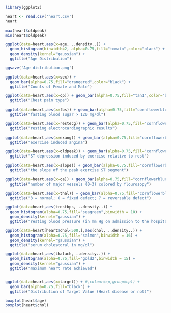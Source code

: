 ```r
library(ggplot2)
```

```r
heart <- read.csv('heart.csv')
heart
```

```r
max(heart$oldpeak)
min(heart$oldpeak)
```

```r
ggplot(data=heart,aes(x=age, ..density..)) + 
  geom_histogram(binwidth=2, alpha=0.75,fill="tomato",color="black") +
  geom_density(kernel="gaussian") +
  ggtitle("Age Distribution")
```

```r
ggsave('Age distribution.png')
```

```r
ggplot(data=heart,aes(x=sex)) + 
  geom_bar(alpha=0.75,fill="orangered",color="black") +
  ggtitle("Counts of Female and Male")
```

```r
ggplot(data=heart,aes(x=cp)) + geom_bar(alpha=0.75,fill="tan1",color="black") + 
  ggtitle("Chest pain type")
```

```r
ggplot(data=heart,aes(x=fbs)) + geom_bar(alpha=0.75,fill="cornflowerblue",color="black") +
  ggtitle("fasting blood sugar > 120 mg/dl")

ggplot(data=heart,aes(x=restecg)) + geom_bar(alpha=0.75,fill="cornflowerblue",color="black") +
  ggtitle("resting electrocardiographic results")

ggplot(data=heart,aes(x=exang)) + geom_bar(alpha=0.75,fill="cornflowerblue",color="black") +
  ggtitle("exercise induced angina")

ggplot(data=heart,aes(x=oldpeak)) + geom_bar(alpha=0.75,fill="cornflowerblue",color="black") +
  ggtitle("ST depression induced by exercise relative to rest")

ggplot(data=heart,aes(x=slope)) + geom_bar(alpha=0.75,fill="cornflowerblue",color="black") + 
  ggtitle("the slope of the peak exercise ST segment")

ggplot(data=heart,aes(x=ca)) + geom_bar(alpha=0.75,fill="cornflowerblue",color="black") +
  ggtitle("number of major vessels (0-3) colored by flourosopy")

ggplot(data=heart,aes(x=thal)) + geom_bar(alpha=0.75,fill="cornflowerblue",color="black") +
  ggtitle("3 = normal; 6 = fixed defect; 7 = reversable defect")
```

```r
ggplot(data=heart,aes(trestbps, ..density..)) + 
  geom_histogram(alpha=0.75,fill="seagreen",binwidth = 10) +
  geom_density(kernel="gaussian") +
  ggtitle("resting blood pressure (in mm Hg on admission to the hospital)")

ggplot(data=heart[heart$chol<500,],aes(chol, ..density..)) + 
  geom_histogram(alpha=0.75,fill="salmon",binwidth = 16) +
  geom_density(kernel="gaussian") +
  ggtitle("serum cholestoral in mg/dl")

ggplot(data=heart,aes(thalach, ..density..)) + 
  geom_histogram(alpha=0.75,fill="gold2",binwidth = 15) +
  geom_density(kernel="gaussian") +
  ggtitle("maximum heart rate achieved")
```
```r

```

```r
ggplot(data=heart,aes(x=target)) + #,colour=cp,group=cp)) + 
  geom_bar(alpha=0.75,fill="black") +
  ggtitle("Distribution of Target Value (Heart disease or not)")
```

```r
boxplot(heart$age)
boxplot(heart$chol)
```


